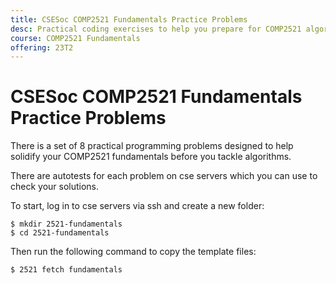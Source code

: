 ```yaml
---
title: CSESoc COMP2521 Fundamentals Practice Problems
desc: Practical coding exercises to help you prepare for COMP2521 algorithms 🤯
course: COMP2521 Fundamentals
offering: 23T2
---
```


# CSESoc COMP2521 Fundamentals Practice Problems

There is a set of 8 practical programming problems designed to help solidify your COMP2521 fundamentals before you tackle algorithms.

There are autotests for each problem on cse servers which you can use to check your solutions.

To start, log in to cse servers via ssh and create a new folder:

```bash:~
$ mkdir 2521-fundamentals
$ cd 2521-fundamentals
```

Then run the following command to copy the template files:

```bash:~/2521-fundamentals
$ 2521 fetch fundamentals
```
